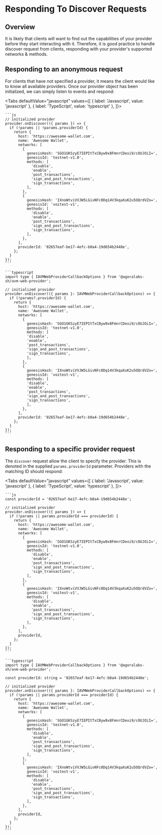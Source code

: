 
# Responding To Discover Requests

<TOCInline
  maxHeadingLevel={4}
  toc={toc}
/>

## Overview

It is likely that clients will want to find out the capabilities of your provider before they start interacting with it. Therefore, it is good practice to handle discover request from clients, responding with your provider's supported networks & methods.

## Responding to an anonymous request

For clients that have not specified a provider, it means the client would like to know all available providers. Once our provider object has been initialized, we can simply listen to events and respond:

<Tabs
  defaultValue="javascript"
  values={[
    { label: 'Javascript', value: 'javascript' },
    { label: 'TypeScript', value: 'typescript' },
  ]}>
  <TabItem value="javascript">

    ```js
    // initialized provider
    provider.onDiscover(({ params }) => {
      if (!params || !params.providerId) {
        return {
          host: 'https://awesome-wallet.com',
          name: 'Awesome Wallet',
          networks: [
            {
              genesisHash: 'SGO1GKSzyE7IEPItTxCByw9x8FmnrCDexi9/cOUJOiI=',
              genesisId: 'testnet-v1.0',
              methods: [
                'disable',
                'enable',
                'post_transactions',
                'sign_and_post_transactions',
                'sign_transactions',
              ],
            },
            {
              genesisHash: 'IXnoWtviVVJW5LGivNFc0Dq14V3kqaXuK2u5OQrdVZo=',
              genesisId: 'voitest-v1',
              methods: [
                'disable',
                'enable',
                'post_transactions',
                'sign_and_post_transactions',
                'sign_transactions',
              ],
            },
          ],
          providerId: '02657eaf-be17-4efc-b0a4-19d654b2448e',
        };
      }
    });
    ```

  </TabItem>
  <TabItem value="typescript">

    ```typescript
    import type { IAVMWebProviderCallbackOptions } from '@agoralabs-sh/avm-web-provider';

    // initialized provider
    provider.onDiscover(({ params }: IAVMWebProviderCallbackOptions) => {
      if (!params?.providerId) {
        return {
          host: 'https://awesome-wallet.com',
          name: 'Awesome Wallet',
          networks: [
            {
              genesisHash: 'SGO1GKSzyE7IEPItTxCByw9x8FmnrCDexi9/cOUJOiI=',
              genesisId: 'testnet-v1.0',
              methods: [
              'disable',
              'enable',
              'post_transactions',
              'sign_and_post_transactions',
              'sign_transactions',
              ],
            },
            {
              genesisHash: 'IXnoWtviVVJW5LGivNFc0Dq14V3kqaXuK2u5OQrdVZo=',
              genesisId: 'voitest-v1',
              methods: [
              'disable',
              'enable',
              'post_transactions',
              'sign_and_post_transactions',
              'sign_transactions',
              ],
            },
          ],
          providerId: '02657eaf-be17-4efc-b0a4-19d654b2448e',
        };
      }
    });
    ```

  </TabItem>
</Tabs>

## Responding to a specific provider request

The `discover` request allow the client to specify the provider. This is denoted in the supplied `params.providerId` parameter. Providers with the matching ID should respond:

<Tabs
  defaultValue="javascript"
  values={[
    { label: 'Javascript', value: 'javascript' },
    { label: 'TypeScript', value: 'typescript' },
  ]}>
  <TabItem value="javascript">

    ```js
    const providerId = '02657eaf-be17-4efc-b0a4-19d654b2448e';

    // initialized provider
    provider.onDiscover(({ params }) => {
      if (!params || params.providerId === providerId) {
        return {
          host: 'https://awesome-wallet.com',
          name: 'Awesome Wallet',
          networks: [
            {
              genesisHash: 'SGO1GKSzyE7IEPItTxCByw9x8FmnrCDexi9/cOUJOiI=',
              genesisId: 'testnet-v1.0',
              methods: [
                'disable',
                'enable',
                'post_transactions',
                'sign_and_post_transactions',
                'sign_transactions',
              ],
            },
            {
              genesisHash: 'IXnoWtviVVJW5LGivNFc0Dq14V3kqaXuK2u5OQrdVZo=',
              genesisId: 'voitest-v1',
              methods: [
                'disable',
                'enable',
                'post_transactions',
                'sign_and_post_transactions',
                'sign_transactions',
              ],
            },
          ],
          providerId,
        };
      }
    });
    ```

  </TabItem>
  <TabItem value="typescript">

    ```typescript
    import type { IAVMWebProviderCallbackOptions } from '@agoralabs-sh/avm-web-provider';

    const providerId: string = '02657eaf-be17-4efc-b0a4-19d654b2448e';

    // initialized provider
    provider.onDiscover(({ params }: IAVMWebProviderCallbackOptions) => {
      if (!params || params.providerId === providerId) {
        return {
          host: 'https://awesome-wallet.com',
          name: 'Awesome Wallet',
          networks: [
            {
              genesisHash: 'SGO1GKSzyE7IEPItTxCByw9x8FmnrCDexi9/cOUJOiI=',
              genesisId: 'testnet-v1.0',
              methods: [
                'disable',
                'enable',
                'post_transactions',
                'sign_and_post_transactions',
                'sign_transactions',
              ],
            },
            {
              genesisHash: 'IXnoWtviVVJW5LGivNFc0Dq14V3kqaXuK2u5OQrdVZo=',
              genesisId: 'voitest-v1',
              methods: [
                'disable',
                'enable',
                'post_transactions',
                'sign_and_post_transactions',
                'sign_transactions',
              ],
            },
          ],
          providerId,
        };
      }
    });
    ```

  </TabItem>
</Tabs>
